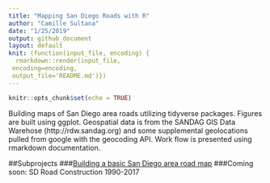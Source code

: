 ```yaml
---
title: "Mapping San Diego Roads with R"
author: "Camille Sultana"
date: "1/25/2019"
output: github_document
layout: default
knit: (function(input_file, encoding) {
  rmarkdown::render(input_file,
 encoding=encoding,
 output_file='README.md')})
---
```


```r
knitr::opts_chunk$set(echo = TRUE)
```

Building maps of San Diego area roads utilizing tidyverse packages. Figures are built using ggplot. Geospatial data is from the SANDAG GIS Data Warehose (http://rdw.sandag.org) and some supplemental geolocations pulled from google with the geocoding API. Work flow is presented using rmarkdown documentation.    

##Subprojects
###[Building a basic San Diego area road map](https://github.com/CMSultana/SDRoad/tree/master/basicRoadMap)
###Coming soon: SD Road Construction 1990-2017  